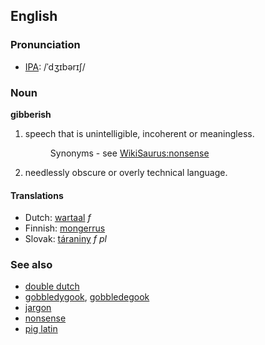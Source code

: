 ==English==
===Pronunciation===
*[[IPA]]: /ˈdʒɪbərɪʃ/
===Noun===
'''gibberish'''

#speech that is unintelligible, incoherent or meaningless.
#:Synonyms - see [[WikiSaurus:nonsense]]
#needlessly obscure or overly technical language.

====Translations====
*Dutch: [[wartaal]] ''f''
*Finnish: [[mongerrus]]
*Slovak: [[táraniny]] ''f pl''

===See also===
*[[double dutch]]
*[[gobbledygook]], [[gobbledegook]]
*[[jargon]]
*[[nonsense]]
*[[pig latin]]
